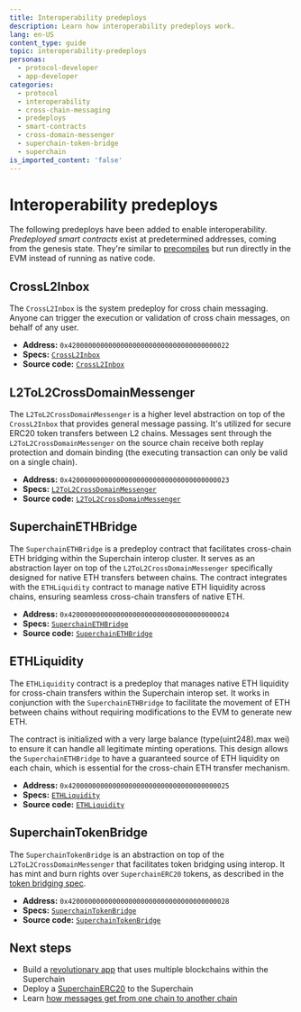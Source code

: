 ```yaml
---
title: Interoperability predeploys
description: Learn how interoperability predeploys work.
lang: en-US
content_type: guide
topic: interoperability-predeploys
personas:
  - protocol-developer
  - app-developer
categories:
  - protocol
  - interoperability
  - cross-chain-messaging
  - predeploys
  - smart-contracts
  - cross-domain-messenger
  - superchain-token-bridge
  - superchain
is_imported_content: 'false'
---
```




<InteropCallout />

# Interoperability predeploys

The following predeploys have been added to enable interoperability.
*Predeployed smart contracts* exist at predetermined addresses, coming from the genesis state.
They're similar to [precompiles](https://www.evm.codes/precompiled) but run directly in the EVM instead of running as native code.

## CrossL2Inbox

The `CrossL2Inbox` is the system predeploy for cross chain messaging.
Anyone can trigger the execution or validation of cross chain messages, on behalf of any user.

*   **Address:** `0x4200000000000000000000000000000000000022`
*   **Specs:** [`CrossL2Inbox`](https://specs.optimism.io/interop/predeploys.html?utm_source=op-docs&utm_medium=docs#crossl2inbox)
*   **Source code:** [`CrossL2Inbox`](https://github.com/ethereum-optimism/optimism/blob/develop/packages/contracts-bedrock/src/L2/CrossL2Inbox.sol)

## L2ToL2CrossDomainMessenger

The `L2ToL2CrossDomainMessenger` is a higher level abstraction on top of the `CrossL2Inbox` that provides general message passing.
It's utilized for secure ERC20 token transfers between L2 chains.
Messages sent through the `L2ToL2CrossDomainMessenger` on the source chain receive both replay protection and domain binding (the executing transaction can only be valid on a single chain).

*   **Address:** `0x4200000000000000000000000000000000000023`
*   **Specs:** [`L2ToL2CrossDomainMessenger`](https://specs.optimism.io/interop/predeploys.html?utm_source=op-docs&utm_medium=docs#l2tol2crossdomainmessenger)
*   **Source code:** [`L2ToL2CrossDomainMessenger`](https://github.com/ethereum-optimism/optimism/blob/develop/packages/contracts-bedrock/src/L2/L2ToL2CrossDomainMessenger.sol)

## SuperchainETHBridge

The `SuperchainETHBridge` is a predeploy contract that facilitates cross-chain ETH bridging within the Superchain interop cluster. It serves as an abstraction layer on top of the `L2ToL2CrossDomainMessenger` specifically designed for native ETH transfers between chains. The contract integrates with the `ETHLiquidity` contract to manage native ETH liquidity across chains, ensuring seamless cross-chain transfers of native ETH.

*   **Address:** `0x4200000000000000000000000000000000000024`
*   **Specs:** [`SuperchainETHBridge`](https://specs.optimism.io/interop/superchain-eth-bridge.html)
*   **Source code:** [`SuperchainETHBridge`](https://github.com/ethereum-optimism/optimism/blob/develop/packages/contracts-bedrock/src/L2/SuperchainETHBridge.sol)


## ETHLiquidity

The `ETHLiquidity` contract is a predeploy that manages native ETH liquidity for cross-chain transfers within the Superchain interop set. It works in conjunction with the `SuperchainETHBridge` to facilitate the movement of ETH between chains without requiring modifications to the EVM to generate new ETH.

The contract is initialized with a very large balance (type(uint248).max wei) to ensure it can handle all legitimate minting operations. This design allows the `SuperchainETHBridge` to have a guaranteed source of ETH liquidity on each chain, which is essential for the cross-chain ETH transfer mechanism.

*   **Address:** `0x4200000000000000000000000000000000000025`
*   **Specs:** [`ETHLiquidity`](https://specs.optimism.io/interop/eth-liquidity.html)
*   **Source code:** [`ETHLiquidity`](https://github.com/ethereum-optimism/optimism/blob/develop/packages/contracts-bedrock/src/L2/ETHLiquidity.sol)


## SuperchainTokenBridge

The `SuperchainTokenBridge` is an abstraction on top of the `L2ToL2CrossDomainMessenger` that facilitates token bridging using interop. It has mint and burn rights over `SuperchainERC20` tokens, as described in the [token bridging spec](https://specs.optimism.io/interop/token-bridging.html).

*   **Address:** `0x4200000000000000000000000000000000000028`
*   **Specs:** [`SuperchainTokenBridge`](https://specs.optimism.io/interop/predeploys.html?utm_source=op-docs&utm_medium=docs#superchainerc20bridge)
*   **Source code:** [`SuperchainTokenBridge`](https://github.com/ethereum-optimism/optimism/blob/develop/packages/contracts-bedrock/src/L2/SuperchainTokenBridge.sol)


## Next steps

*   Build a [revolutionary app](/app-developers/get-started) that uses multiple blockchains within the Superchain
*   Deploy a [SuperchainERC20](/interop/tutorials/deploy-superchain-erc20) to the Superchain
*   Learn [how messages get from one chain to another chain](/interop/message-passing)
